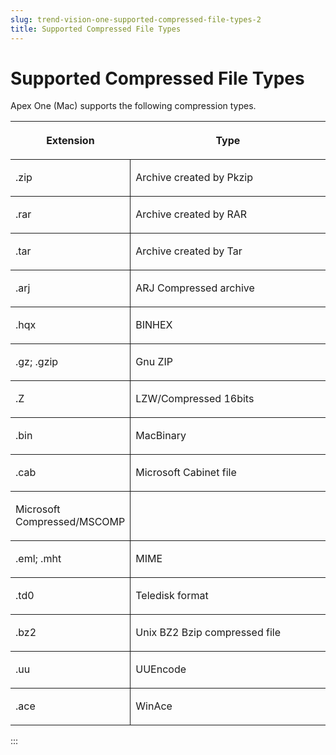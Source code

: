 ```yaml
---
slug: trend-vision-one-supported-compressed-file-types-2
title: Supported Compressed File Types
---
```

# Supported Compressed File Types

Apex One (Mac) supports the following compression types.

<table>
<colgroup>
<col style="width: 38%" />
<col style="width: 62%" />
</colgroup>
<thead>
<tr>
<th><p>Extension</p></th>
<th><p>Type</p></th>
</tr>
</thead>
<tbody>
<tr>
<td style="border-bottom-width: 1px; border-bottom-style: solid; border-right-width: 1px; border-right-style: solid"><p>.zip</p></td>
<td style="border-bottom-width: 1px; border-bottom-style: solid"><p>Archive created by Pkzip</p></td>
</tr>
<tr>
<td style="border-bottom-width: 1px; border-bottom-style: solid; border-right-width: 1px; border-right-style: solid"><p>.rar</p></td>
<td style="border-bottom-width: 1px; border-bottom-style: solid"><p>Archive created by RAR</p></td>
</tr>
<tr>
<td style="border-bottom-width: 1px; border-bottom-style: solid; border-right-width: 1px; border-right-style: solid"><p>.tar</p></td>
<td style="border-bottom-width: 1px; border-bottom-style: solid"><p>Archive created by Tar</p></td>
</tr>
<tr>
<td style="border-bottom-width: 1px; border-bottom-style: solid; border-right-width: 1px; border-right-style: solid"><p>.arj</p></td>
<td style="border-bottom-width: 1px; border-bottom-style: solid"><p>ARJ Compressed archive</p></td>
</tr>
<tr>
<td style="border-bottom-width: 1px; border-bottom-style: solid; border-right-width: 1px; border-right-style: solid"><p>.hqx</p></td>
<td style="border-bottom-width: 1px; border-bottom-style: solid"><p>BINHEX</p></td>
</tr>
<tr>
<td style="border-bottom-width: 1px; border-bottom-style: solid; border-right-width: 1px; border-right-style: solid"><p>.gz; .gzip</p></td>
<td style="border-bottom-width: 1px; border-bottom-style: solid"><p>Gnu ZIP</p></td>
</tr>
<tr>
<td style="border-bottom-width: 1px; border-bottom-style: solid; border-right-width: 1px; border-right-style: solid"><p>.Z</p></td>
<td style="border-bottom-width: 1px; border-bottom-style: solid"><p>LZW/Compressed 16bits</p></td>
</tr>
<tr>
<td style="border-bottom-width: 1px; border-bottom-style: solid; border-right-width: 1px; border-right-style: solid"><p>.bin</p></td>
<td style="border-bottom-width: 1px; border-bottom-style: solid"><p>MacBinary</p></td>
</tr>
<tr>
<td style="border-bottom-width: 1px; border-bottom-style: solid; border-right-width: 1px; border-right-style: solid"><p>.cab</p></td>
<td style="border-bottom-width: 1px; border-bottom-style: solid"><p>Microsoft Cabinet file</p></td>
</tr>
<tr>
<td style="border-bottom-width: 1px; border-bottom-style: solid; border-right-width: 1px; border-right-style: solid"><p>Microsoft Compressed/MSCOMP</p></td>
<td style="border-bottom-width: 1px; border-bottom-style: solid"> </td>
</tr>
<tr>
<td style="border-bottom-width: 1px; border-bottom-style: solid; border-right-width: 1px; border-right-style: solid"><p>.eml; .mht</p></td>
<td style="border-bottom-width: 1px; border-bottom-style: solid"><p>MIME</p></td>
</tr>
<tr>
<td style="border-bottom-width: 1px; border-bottom-style: solid; border-right-width: 1px; border-right-style: solid"><p>.td0</p></td>
<td style="border-bottom-width: 1px; border-bottom-style: solid"><p>Teledisk format</p></td>
</tr>
<tr>
<td style="border-bottom-width: 1px; border-bottom-style: solid; border-right-width: 1px; border-right-style: solid"><p>.bz2</p></td>
<td style="border-bottom-width: 1px; border-bottom-style: solid"><p>Unix BZ2 Bzip compressed file</p></td>
</tr>
<tr>
<td style="border-bottom-width: 1px; border-bottom-style: solid; border-right-width: 1px; border-right-style: solid"><p>.uu</p></td>
<td style="border-bottom-width: 1px; border-bottom-style: solid"><p>UUEncode</p></td>
</tr>
<tr>
<td style="border-right-width: 1px; border-right-style: solid"><p>.ace</p></td>
<td><p>WinAce</p></td>
</tr>
</tbody>
</table>
:::
